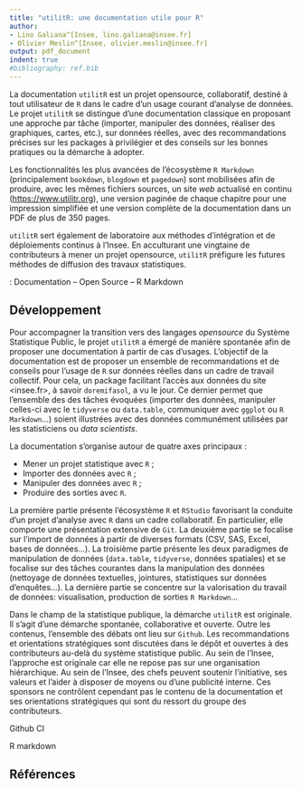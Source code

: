 ```yaml
---
title: "utilitR: une documentation utile pour R"
author:
- Lino Galiana^[Insee, lino.galiana@insee.fr]
- Olivier Meslin^[Insee, olivier.meslin@insee.fr]
output: pdf_document
indent: true
#bibliography: ref.bib
---
```


\begin{center}
\textbf{Résumé}
\end{center}
La documentation `utilitR` est un projet opensource, collaboratif, destiné à
tout utilisateur de `R` dans le cadre d'un usage courant d'analyse de données.
Le projet `utilitR` se distingue d'une documentation classique en proposant
une approche par tâche  (importer, manipuler des données, réaliser des
graphiques, cartes, etc.), sur données réelles,
avec des recommandations précises sur les packages
à privilégier et des conseils sur les bonnes pratiques ou la démarche à adopter.

Les fonctionnalités les plus avancées de l'écosystème `R Markdown`
(principalement `bookdown`, `blogdown` et `pagedown`)
sont mobilisées afin de produire, avec les mêmes fichiers
sources, un site *web* actualisé en continu (<https://www.utilitr.org>),
une version paginée de chaque chapitre pour une impression simplifiée et 
une version complète de la documentation dans un PDF de plus de 350 pages. 

`utilitR` sert également de laboratoire aux méthodes d'intégration et
de déploiements continus à l'Insee. En acculturant une vingtaine de contributeurs
à mener un projet opensource, `utilitR` préfigure les futures méthodes
de diffusion des travaux statistiques.


\noindent \textbf{Mots-clefs} : Documentation -- Open Source -- R Markdown

## Développement 

Pour accompagner la transition vers des langages *opensource* du
Système Statistique Public, le projet `utilitR` a émergé de manière
spontanée afin de proposer une documentation à partir de cas
d'usages. L'objectif de la documentation est de proposer un ensemble
de recommandations et de conseils pour l'usage de `R` sur données réelles
dans un cadre de travail collectif. Pour cela, un package facilitant
l'accès aux données du site <insee.fr>, à savoir `doremifasol`, a
vu le jour. Ce dernier permet que l'ensemble des
des tâches évoquées (importer des données, manipuler celles-ci avec le `tidyverse` ou
`data.table`, communiquer avec `ggplot` ou `R Markdown`...) soient illustrées avec
des données communément utilisées par les statisticiens ou *data scientists*. 

La documentation s'organise autour de quatre axes principaux :

* Mener un projet statistique avec `R` ;
* Importer des données avec `R` ;
* Manipuler des données avec `R` ;
* Produire des sorties avec `R`.

La première partie présente l'écosystème `R` et `RStudio` favorisant la
conduite d'un projet d'analyse avec `R` dans un cadre collaboratif. En 
particulier, elle comporte une présentation extensive de `Git`. La deuxième
partie se focalise sur l'import de données à partir de diverses
formats (CSV, SAS, Excel, bases de données...). La troisième partie présente
les deux paradigmes de manipulation de données (`data.table`, 
`tidyverse`, données spatiales)
et se focalise sur des tâches courantes dans la manipulation
des données (nettoyage de données textuelles, jointures, statistiques
sur données d'enquêtes...). La dernière partie se concentre sur la 
valorisation du travail de données: visualisation, production de sorties
`R Markdown`...

Dans le champ de la statistique publique, la démarche `utilitR` est originale.
Il s'agit d'une démarche spontanée, collaborative et ouverte.
Outre les contenus, 
l'ensemble des débats ont lieu sur `Github`. Les recommandations et orientations
stratégiques sont discutées dans le dépôt et 
ouvertes à des contributeurs au-delà du système statistique public. 
Au sein de l'Insee, l'approche est originale car elle ne repose pas sur 
une organisation hiérarchique. Au sein de l'Insee, des chefs peuvent
soutenir l'initiative, ses valeurs et l'aider à disposer de moyens ou d'une publicité 
interne. Ces sponsors ne contrôlent cependant pas le contenu de la documentation
et ses orientations stratégiques qui sont du ressort du groupe des contributeurs.

Github CI



R markdown


## Références
